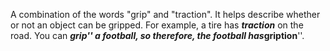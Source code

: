 A combination of the words "grip" and "traction".  It helps describe whether or not an object can be gripped.  For example, a tire has '''''traction''''' on the road.  You can '''''grip''''' a football, so therefore, the football has '''''gription'''''.